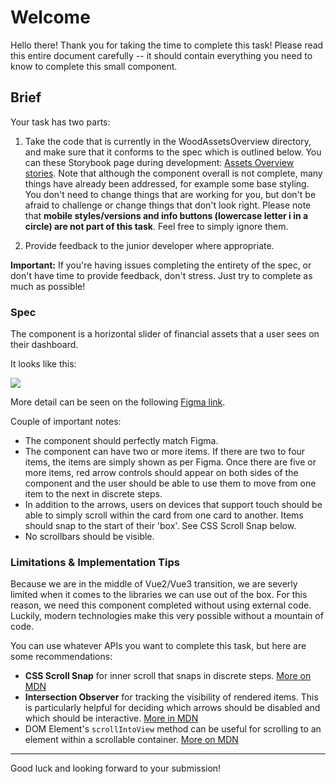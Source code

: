 
<Meta title="Welcome" />

# Welcome

Hello there! Thank you for taking the time to complete this task! Please read
this entire document carefully -- it should contain everything you need to know
to complete this small component.

## Brief

Your task has two parts:

1. Take the code that is currently in the WoodAssetsOverview directory, and make
   sure that it conforms to the spec which is outlined below. You can these
   Storybook page during development: [Assets Overview stories](/docs/components-assets-overview--docs).
   Note that although the component overall is not complete, many things have already been
   addressed, for example some base styling. You don't need to change things
   that are working for you, but don't be afraid to challenge or change things
   that don't look right. Please note that **mobile styles/versions and info
   buttons (lowercase letter i in a circle) are not part of this task**. Feel
   free to simply ignore them.

2. Provide feedback to the junior developer where appropriate.

**Important:** If you're having issues completing the entirety of the spec, or
don't have time to provide feedback, don't stress. Just try to complete as much
as possible!

### Spec

The component is a horizontal slider of financial assets that a user sees on
their dashboard.

It looks like this:

![](/assets-overview.png)

More detail can be seen on the following [Figma link](https://www.figma.com/design/l9U3c4FeO4cDSh5c8bY3W2/Untitled?node-id=0-1&t=LpSKZbRLAWAKxQrm-1).

Couple of important notes:

- The component should perfectly match Figma.
- The component can have two or more items. If there are two to four items,
  the items are simply shown as per Figma. Once there are five or more items,
  red arrow controls should appear on both sides of the component and the user
  should be able to use them to move from one item to the next in discrete
  steps.
- In addition to the arrows, users on devices that support touch should be able
  to simply scroll within the card from one card to another. Items should snap
  to the start of their 'box'. See CSS Scroll Snap below.
- No scrollbars should be visible.

### Limitations & Implementation Tips

Because we are in the middle of Vue2/Vue3 transition, we are severly limited
when it comes to the libraries we can use out of the box. For this reason, we
need this component completed without using external code. Luckily, modern
technologies make this very possible without a mountain of code.

You can use whatever APIs you want to complete this task, but here are some
recommendations:

- **CSS Scroll Snap** for inner scroll that snaps in discrete steps.
  [More on MDN](https://developer.mozilla.org/en-US/docs/Web/CSS/CSS_scroll_snap)
- **Intersection Observer** for tracking the visibility of rendered items. This
  is particularly helpful for deciding which arrows should be disabled and
  which should be interactive. [More in MDN](https://developer.mozilla.org/en-US/docs/Web/API/Intersection_Observer_API)
- DOM Element's `scrollIntoView` method can be useful for scrolling to an
  element within a scrollable container. [More on MDN](https://developer.mozilla.org/en-US/docs/Web/API/Element/scrollIntoView)

---

Good luck and looking forward to your submission!

